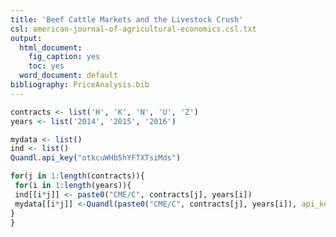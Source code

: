 ```yaml
---
title: 'Beef Cattle Markets and the Livestock Crush'
csl: american-journal-of-agricultural-economics.csl.txt
output:
  html_document:
    fig_caption: yes
    toc: yes
  word_document: default
bibliography: PriceAnalysis.bib
---
```




```r

contracts <- list('H', 'K', 'N', 'U', 'Z')
years <- list('2014', '2015', '2016')

mydata <- list()
ind <- list()
Quandl.api_key("otkcuWHb5hYFTXTsiMds")

for(j in 1:length(contracts)){
 for(i in 1:length(years)){    
 ind[[i*j]] <- paste0("CME/C", contracts[j], years[i])
 mydata[[i*j]] <-Quandl(paste0("CME/C", contracts[j], years[i]), api_key="otkcuWHb5hYFTXTsiMds")
}
}




```

